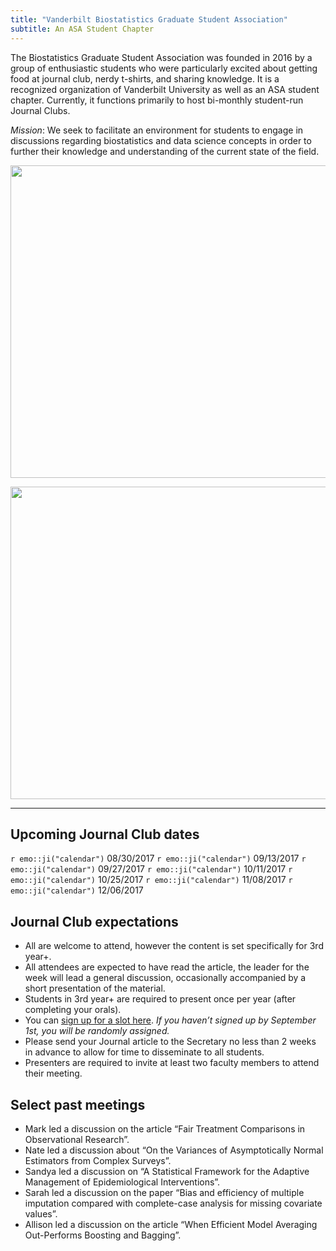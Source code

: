 ```yaml
---
title: "Vanderbilt Biostatistics Graduate Student Association"
subtitle: An ASA Student Chapter
---
```


The Biostatistics Graduate Student Association was founded in 2016 by a group of enthusiastic students who were particularly excited about getting food at journal club, nerdy t-shirts, and sharing knowledge. It is a recognized organization of Vanderbilt University as well as an ASA student chapter. Currently, it functions primarily to host bi-monthly student-run Journal Clubs. 

*Mission*:
We seek to facilitate an environment for students to engage in discussions regarding biostatistics and data science concepts in order to further their knowledge and understanding of the current state of the field.

<center>
<img src="figs/nov-meeting.jpg" height="500px" width="600px" />

<img src="http://phdcomics.com/comics/archive/phd010908s.gif" height="500px" width="600px" />
</center>

***

## Upcoming Journal Club dates 

`r emo::ji("calendar")` 08/30/2017
`r emo::ji("calendar")` 09/13/2017
`r emo::ji("calendar")` 09/27/2017
`r emo::ji("calendar")` 10/11/2017
`r emo::ji("calendar")` 10/25/2017
`r emo::ji("calendar")` 11/08/2017
`r emo::ji("calendar")` 12/06/2017

## Journal Club expectations

* All are welcome to attend, however the content is set specifically for 3rd year+.  
* All attendees are expected to have read the article, the leader for the week will lead a general discussion, occasionally accompanied by a short presentation of the material.  
* Students in 3rd year+ are required to present once per year (after completing your orals).  
* You can [sign up for a slot here](https://docs.google.com/spreadsheets/d/1CaxlRaBwlO7TWVKzrxXTpESfg0M7PCwWR-gQZLVY2J8/edit?usp=sharing). _If you haven't signed up by September 1st, you will be randomly assigned._
* Please send your Journal article to the Secretary no less than 2 weeks in advance to allow for time to disseminate to all students.  
* Presenters are required to invite at least two faculty members to attend their meeting.



## Select past meetings

* Mark led a discussion on the article "Fair Treatment Comparisons in Observational Research".
* Nate led a discussion about "On the Variances of Asymptotically Normal Estimators from Complex Surveys".
* Sandya led a discussion on "A Statistical Framework for the Adaptive Management of Epidemiological Interventions".
* Sarah led a discussion on the paper "Bias and efficiency of multiple imputation compared with complete-case analysis for missing covariate values".
* Allison led a discussion on the article "When Efficient Model Averaging Out-Performs Boosting and Bagging".